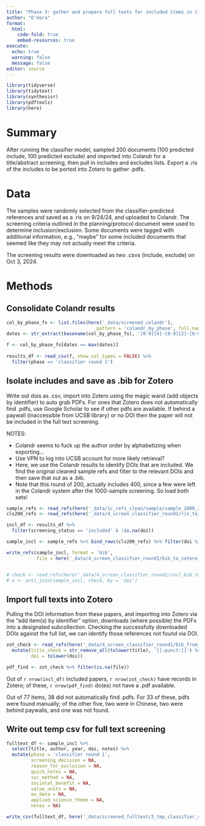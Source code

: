 ```yaml
---
title: "Phase 3: gather and prepare full texts for included items in classifier set 1"
author: "O'Hara"
format: 
  html:
    code-fold: true
    embed-resources: true
execute:
  echo: true
  warning: false
  message: false
editor: source
---
```


```r
library(tidyverse)
library(tidytext)
library(synthesisr)
library(pdftools)
library(here)
```

# Summary

After running the classifier model, sampled 200 documents (100 predicted include, 100 predicted exclude) and imported into Colandr for a title/abstract screening, then pull in includes and excludes lists.  Export a .ris of the includes to be ported into Zotero to gather .pdfs.  

# Data

The samples were randomly selected from the classifier-predicted references and saved as a .ris on 9/24/24, and uploaded to Colandr.  The screening criteria outlined in the planning/protocol document were used to determine inclusion/exclusion.  Some documents were tagged with additional information, e.g., "maybe" for some included documents that seemed like they may not actually meet the criteria.

The screening results were downloaded as two .csvs (include, exclude) on Oct 3, 2024.

# Methods

## Consolidate Colandr results

```r
col_by_phase_fs <- list.files(here('_data/screened_colandr'), 
                                 pattern = 'colandr_by_phase', full.names = TRUE)
dates <- str_extract(basename(col_by_phase_fs), '[0-9]{4}-[0-9]{2}-[0-9]{2}') %>% as.Date()

f <- col_by_phase_fs[dates == max(dates)]
                     
results_df <- read_csv(f, show_col_types = FALSE) %>%
  filter(phase == 'classifier round 1')

```

## Isolate includes and save as .bib for Zotero

Write out dois as .csv, import into Zotero using the magic wand (add objects by identifier) to auto grab PDFs.  For ones that Zotero does not automatically find .pdfs, use Google Scholar to see if other pdfs are available.  If behind a paywall (inaccessible from UCSB library) or no DOI then the paper will not be included in the full text screening.

NOTES:

* Colandr seems to fuck up the author order by alphabetizing when exporting...
* Use VPN to log into UCSB account for more likely retrieval?
* Here, we use the Colandr results to identify DOIs that are included.  We find the original cleaned sample refs and filter to the relevant DOIs and then save that out as a .bib.  
* Note that this round of 200, actually includes 400, since a few were left in the Colandr system after the 1000-sample screening.  So load both sets!


```r
sample_refs <- read_refs(here('_data/1c_refs_clean/sample/sample_1000_240708.ris'))
cls200_refs <- read_refs(here('_data/4_screen_classifier_round1/ris_to_colandr_classifier_round1_sample_200.ris'))

incl_df <- results_df %>%
  filter(screening_status == 'included' & !is.na(doi))

sample_incl <- sample_refs %>% bind_rows(cls200_refs) %>% filter(doi %in% incl_df$doi)

write_refs(sample_incl, format = 'bib', 
           file = here('_data/4_screen_classifier_round1/bib_to_zotero_cls_round1.bib'))


# check <- read_refs(here('_data/4_screen_classifier_round1/incl_bib_to_zotero.bib'))
# x <- anti_join(sample_incl, check, by = 'doi')
```


## Import full texts into Zotero

Pulling the DOI information from these papers, and importing into Zotero via the "add item(s) by identifier" option, downloads (where possible) the PDFs into a designated subcollection.  Checking the successfully downloaded DOIs against the full list, we can identify those references not found via DOI.

```r
zot_check <- read_refs(here('_data/4_screen_classifier_round1/bib_from_zotero_cls_round1.bib')) %>%
  mutate(title_check = str_remove_all(tolower(title), '[[:punct:]]') %>% str_squish(),
         doi = tolower(doi))

pdf_find <- zot_check %>% filter(is.na(file))
```

Out of `r nrow(incl_df)` included papers, `r nrow(zot_check)` have records in Zotero; of these, `r nrow(pdf_find)` do(es) not have a .pdf available.

Out of 77 items, 38 did not automatically find .pdfs.  For 33 of these, pdfs were found manually; of the other five, two were in Chinese, two were behind paywalls, and one was not found.


## Write out temp csv for full text screening

```r
fulltext_df <- sample_incl %>%
  select(title, author, year, doi, notes) %>%
  mutate(phase = 'classifier round 1',
         screening_decision = NA,
         reason_for_exclusion = NA,
         quick_notes = NA,
         soc_method = NA,
         societal_benefit = NA,
         value_units = NA,
         eo_data = NA,
         applied_science_theme = NA,
         notes = NA)

write_csv(fulltext_df, here('_data/screened_fulltext/3_tmp_classifier_round1.csv'))
```


